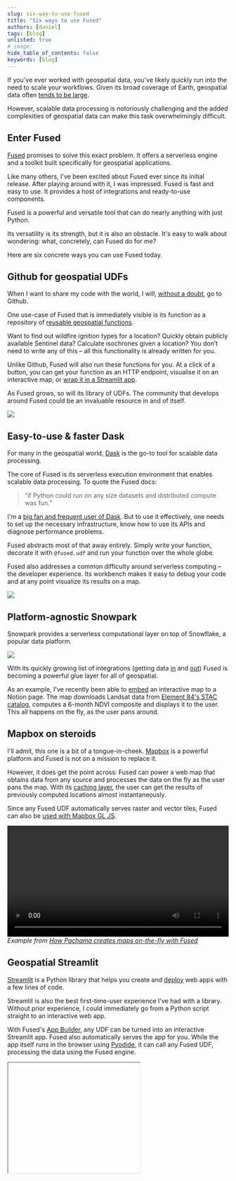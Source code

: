 ```yaml
---
slug: six-way-to-use-fused
title: "Six ways to use Fused"
authors: [daniel]
tags: [blog]
unlisted: true
# image:
hide_table_of_contents: false
keywords: [blog]
---
```



If you've ever worked with geospatial data, you've likely quickly run into the need to scale your workflows.
Given its broad coverage of Earth, geospatial data often [tends to be large](https://twitter.com/shoyer/status/1805732055394959819).

However, scalable data processing is notoriously challenging and the added complexities of geospatial data can make this task overwhelmingly difficult.

## Enter Fused

[Fused](https://www.fused.io/) promises to solve this exact problem.
It offers a serverless engine and a toolkit built specifically for geospatial applications.

Like many others, I've been excited about Fused ever since its initial release.
After playing around with it, I was impressed.
Fused is fast and easy to use.
It provides a host of integrations and ready-to-use components.

Fused is a powerful and versatile tool that can do nearly anything with just Python.

Its versatility is its strength, but it is also an obstacle.
It's easy to walk about wondering: what, concretely, can Fused do for me?

Here are six concrete ways you can use Fused today.

## Github for geospatial UDFs
When I want to share my code with the world, I will,
[without a doubt](https://www.youtube.com/watch?v=4FNNlMtPS-0), go to Github.

One use-case of Fused that is immediately visible is its function as a repository of [reusable geospatial functions](https://github.com/fusedio/udfs).

Want to find out wildfire ignition types for a location?
Quickly obtain publicly available Sentinel data?
Calculate isochrones given a location?
You don’t need to write any of this – all this functionality is already written for you.

Unlike Github, Fused will also run these functions for you. At a click of a button, you can get your function as an HTTP endpoint, visualise it on an interactive map, or [wrap it in a Streamlit app](#geospatial-streamlit).

As Fused grows, so will its library of UDFs.
The community that develops around Fused could be an invaluable resource in and of itself.

![](https://i.imgur.com/rDhc0WD.png)

## Easy-to-use & faster Dask

For many in the geospatial world, [Dask](https://dask.org/) is the go-to tool for scalable data processing.

The core of Fused is its serverless execution environment that enables scalable data processing.
To quote the Fused docs:

> “if Python could run on any size datasets and distributed compute was fun.”

I'm a [big fan and frequent user of Dask](https://targomo.medium.com/how-we-learned-to-love-dask-and-achieved-a-40x-speedup-aa14e72d99c0).
But to use it effectively, one needs to set up the necessary infrastructure, know how to use its APIs and diagnose performance problems.

Fused abstracts most of that away entirely.
Simply write your function, decorate it with `@fused.udf` and run your function over the whole globe.

Fused also addresses a common difficulty around serverless computing – the developer experience.
Its workbench makes it easy to debug your code and at any point visualize its results on a map.

![](https://i.imgur.com/69pXXOi.gif)

## Platform-agnostic Snowpark

Snowpark provides a serverless computational layer on top of Snowflake, a popular data platform.

![](https://fused-magic.s3.us-west-2.amazonaws.com/docs_assets/ecosystem_diagram.png)

With its quickly growing list of integrations (getting data [in](https://docs.fused.io/user-guide/in/) and [out](https://docs.fused.io/user-guide/out/)) Fused is becoming a powerful glue layer for all of geospatial.

As an example, I've recently been able to [embed](https://docs.fused.io/user-guide/out/notion/#2-embed-the-map-into-notion) an interactive map to a Notion page. The map downloads Landsat data from [Element 84's STAC catalog](https://earth-search.aws.element84.com/v1), computes a 6-month NDVI composite and displays it to the user. This all happens on the fly, as the user pans around.

## Mapbox on steroids

I'll admit, this one is a bit of a tongue-in-cheek.
[Mapbox](https://www.mapbox.com/) is a powerful platform and Fused is not on a mission to replace it.

However, it does get the point across: Fused can power a web map that obtains data from any source and processes the data on the fly as the user pans the map.
With its [caching layer](https://docs.fused.io/core-concepts/content-management/cache/), the user can get the results of previously computed locations almost instantaneously.

Since any Fused UDF automatically serves raster and vector tiles, Fused can also be [used with Mapbox GL JS](https://docs.fused.io/user-guide/out/mapbox/).

<video width="100%" controls> <source src="https://fused-magic.s3.us-west-2.amazonaws.com/blog-assets/pachama_land_suitability_app.mp4" type="video/mp4" /> </video> 
*Example from [How Pachama creates maps on-the-fly with Fused](https://docs.fused.io/blog/pachama-creates-maps-on-the-fly-with-fused/)* 


## Geospatial Streamlit

[Streamlit](https://streamlit.io/) is a Python library that helps you create and
[deploy](https://docs.streamlit.io/deploy/streamlit-community-cloud/deploy-your-app) web apps
with a few lines of code.

Streamlit is also the best first-time-user experience I've had with a library.
Without prior experience, I could immediately go from a Python script straight to an interactive web app.

With Fused's [App Builder](https://docs.fused.io/workbench/app-builder/), any UDF can be turned into an interactive Streamlit app.
Fused also automatically serves the app for you.
While the app itself runs in the browser using [Pyodide](https://github.com/pyodide/pyodide), it can call any Fused UDF, processing the data using the Fused engine.




<Iframe
  id="iframe-1"
  url = "https://staging.fused.io/workbench#app/s/i/fa_1CieMXxC9egEMxM1KgDP75"
  height="250px"
/>


## Geospatial-first IDE

Of the six, this is the most aspirational use case.
It's also potentially the most impactful.

Fused provides the Workbench, a great web-based IDE.
Working with it started changing how I think of developing geospatial applications.

![](https://i.imgur.com/iM1pTKh.png)

Today, there are two worlds.
On one side, the software engineer uses test-driven-development to develop well-designed code in quick iterations.
On the other side, the data scientist develops code directly against real data using notebooks and visualizations.

Fused can bring these worlds together.
Simply annotating your function as `@fused.udf` gives you the ability to immediately visualize the results with real data, over any geographic region.
Fused Workbench does this, but you could equally develop in VSCode and switch to QGIS to immediately inspect the results.

By developing your code as a web of stateless UDFs and utilizing `@fused.cache`, you gain the ability to develop automatically cached pipelines whose results can be inspected in tools like Felt or served with an HTTP endpoint without any added work.

Often the greatest cost of data pipelines is developer time.
Fused has the potential to tighten the development feedback loop and catch errors early, reducing the time needed to develop robust data pipelines. 

## Conclusion
This article gave six concrete examples of how Fused can be used.

However, the possibilities of Fused are not limited to these examples.
With its powerful execution engine, visual IDE, growing host of integrations, and just-copy-the-link app deployment,
Fused is generic enough to enable use cases not even the team behind it has thought of.

I'm excited to see where Fused goes in the future and would not be surprised if it ends up being a ubiquitous tool in the geospatial world.